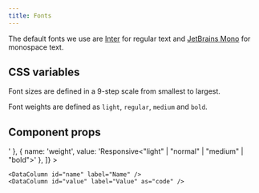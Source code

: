 ```yaml
---
title: Fonts
---
```


The default fonts we use are [Inter](https://fonts.google.com/specimen/Inter) for regular text and
[JetBrains Mono](https://fonts.google.com/specimen/JetBrains+Mono) for monospace text.

## CSS variables

Font sizes are defined in a 9-step scale from smallest to largest.

<Example>
  <DataTable
    data={[
      { name: '--font-size-1', value: '12px' },
      { name: '--font-size-2', value: '14px' },
      { name: '--font-size-3', value: '16px' },
      { name: '--font-size-4', value: '18px' },
      { name: '--font-size-5', value: '20px' },
      { name: '--font-size-6', value: '24px' },
      { name: '--font-size-7', value: '28px' },
      { name: '--font-size-8', value: '36px' },
      { name: '--font-size-9', value: '60px' },
    ]}
  >
    <DataColumn id="name" label="Name" />
    <DataColumn id="value" label="Value" />
  </DataTable>
</Example>

Font weights are defined as `light`, `regular`, `medium` and `bold`.

<Example>
  <DataTable
    data={[
      { name: '--font-weight-light', value: '300' },
      { name: '--font-weight-regular', value: '400' },
      { name: '--font-weight-medium', value: '500' },
      { name: '--font-weight-bold', value: '700' },
    ]}
  >
    <DataColumn id="name" label="Name" />
    <DataColumn id="value" label="Value" />
  </DataTable>
</Example>

## Component props

<Example>
  <DataTable
    data={[
      { name: 'size', value: 'Responsive<"1" | "2" | "3" | "4" | "5" | "6" | "7" | "8" | "9">' },
      { name: 'weight', value: 'Responsive<"light" | "normal" | "medium" | "bold">' },
    ]}
  >

    <DataColumn id="name" label="Name" />
    <DataColumn id="value" label="Value" as="code" />

  </DataTable>
</Example>
